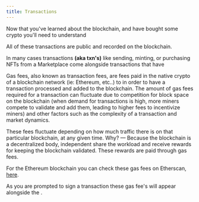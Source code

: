 ```yaml
---
title: Transactions
---
```


Now that you've learned about the blockchain, and have bought some crypto you'll need to understand <Nutshell children="transactions." glossaryEntry="content/glossary/transaction.mdx" />&#x20;

All of these transactions are public and recorded on the blockchain.&#x20;

In many cases transactions **(aka txn's)** like sending, minting, or purchasing NFTs from a Marketplace come alongside transactions that have <Nutshell glossaryEntry="content/glossary/gas_fee.mdx" children="gas fees." />&#x20;

Gas fees, also known as transaction fees, are fees paid in the native crypto of a blockchain network (ie: Ethereum, etc..) to <Nutshell children="Crypto Miners" glossaryEntry="content/glossary/Crypto-Miner.mdx" />  in order to have a transaction processed and added to the blockchain. The amount of gas fees required for a transaction can fluctuate due to competition for block space on the blockchain (when demand for transactions is high, more miners compete to validate and add them, leading to higher fees to incentivize miners) and other factors such as the complexity of a transaction and market dynamics.



These fees fluctuate depending on how much traffic there is on that particular blockchain, at any given time. Why? — Because the blockchain is a decentralized body, independent  <Nutshell children="Crypto Miners" glossaryEntry="content/glossary/Crypto-Miner.mdx" /> share the workload and receive rewards for keeping the blockchain validated. These rewards are paid through gas fees.&#x20;

For the Ethereum blockchain you can check these gas fees on Etherscan, [here](https://etherscan.io/gastracker).&#x20;

As you are prompted to sign a transaction these gas fee's will appear alongside the <Nutshell children="transaction details" /> .
